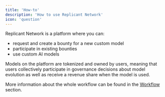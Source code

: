 ```yaml
---
title: 'How-to'
description: 'How to use Replicant Network'
icon: 'question'
---
```


Replicant Network is a platform where you can:
- request and create a bounty for a new custom model
- participate in existing bounties
- use custom AI models

Models on the platform are tokenized and owned by users, meaning that users collectively participate in governance decisions about model evolution as well as receive a revenue share when the model is used.

More information about the whole workflow can be found in the [Workflow](/platform/workflow) section.